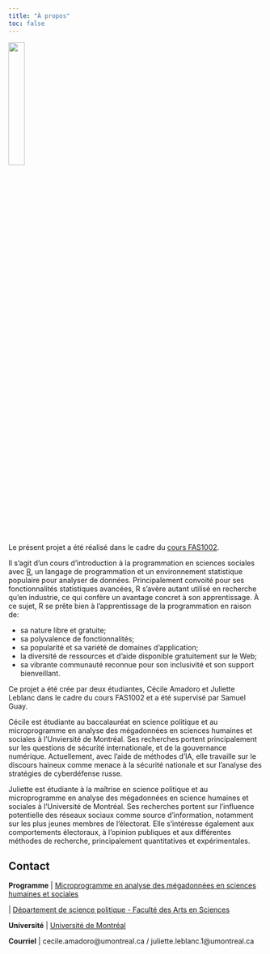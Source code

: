 ```yaml
---
title: "À propos"
toc: false
---
```


<!--# Veuillez adapter le texte ci-dessous en lien avec votre projet -->

![](assets/img/FAS1002.png){fig-align="center" width="25%"}

Le présent projet a été réalisé dans le cadre du [cours FAS1002](https://admission.umontreal.ca/cours-et-horaires/cours/fas-1002/).

Il s'agit d'un cours d'introduction à la programmation en sciences sociales avec [R](https://www.r-project.org/), un langage de programmation et un environnement statistique populaire pour analyser de données. Principalement convoité pour ses fonctionnalités statistiques avancées, R s'avère autant utilisé en recherche qu'en industrie, ce qui confère un avantage concret à son apprentissage. À ce sujet, R se prête bien à l'apprentissage de la programmation en raison de:

-   sa nature libre et gratuite;
-   sa polyvalence de fonctionnalités;
-   sa popularité et sa variété de domaines d'application;
-   la diversité de ressources et d'aide disponible gratuitement sur le Web;
-   sa vibrante communauté reconnue pour son inclusivité et son support bienveillant.

<aside>

</aside>

Ce projet a été crée par deux étudiantes, Cécile Amadoro et Juliette Leblanc dans le cadre du cours FAS1002 et a été supervisé par Samuel Guay.

Cécile est étudiante au baccalauréat en science politique et au microprogramme en analyse des mégadonnées en sciences humaines et sociales à l'Unviersité de Montréal. Ses recherches portent principalement sur les questions de sécurité internationale, et de la gouvernance numérique. Actuellement, avec l'aide de méthodes d'IA, elle travaille sur le discours haineux comme menace à la sécurité nationale et sur l'analyse des stratégies de cyberdéfense russe.

Juliette est étudiante à la maîtrise en science politique et au microprogramme en analyse des mégadonnées en science humaines et sociales à l'Université de Montréal. Ses recherches portent sur l'influence potentielle des réseaux sociaux comme source d'information, notamment sur les plus jeunes membres de l'électorat. Elle s'intéresse également aux comportements électoraux, à l'opinion publiques et aux différentes méthodes de recherche, principalement quantitatives et expérimentales.

## Contact

**Programme** \| [Microprogramme en analyse des mégadonnées en sciences humaines et sociales](https://admission.umontreal.ca/programmes/microprogramme-de-1er-cycle-en-analyse-des-megadonnees-en-sciences-humaines-et-sociales/structure-du-programme/)

\| [Département de science politique - Faculté des Arts en Sciences](https://pol.umontreal.ca/accueil/)

**Université** \| [Université de Montréal](https://umontreal.ca)

**Courriel** \| cecile.amadoro\@umontreal.ca / juliette.leblanc.1\@umontreal.ca
